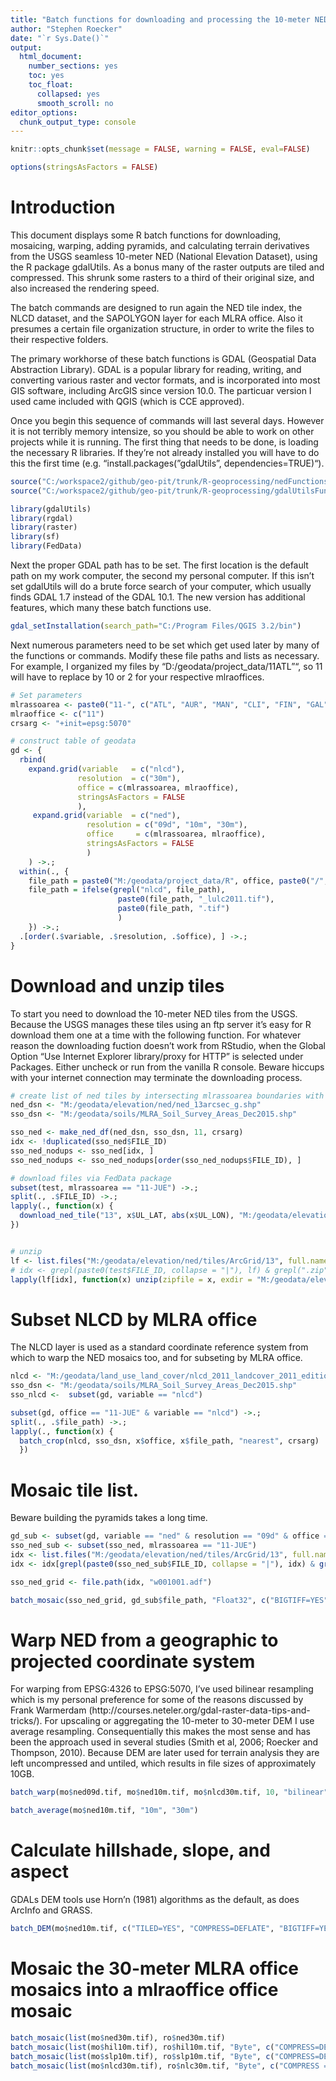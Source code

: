 ---
title: "Batch functions for downloading and processing the 10-meter NED"
author: "Stephen Roecker"
date: "`r Sys.Date()`"
output: 
  html_document: 
    number_sections: yes
    toc: yes
    toc_float:
      collapsed: yes
      smooth_scroll: no
editor_options: 
  chunk_output_type: console
---

```{r setup, echo = FALSE}
knitr::opts_chunk$set(message = FALSE, warning = FALSE, eval=FALSE)

options(stringsAsFactors = FALSE)
```

# Introduction

This document displays some R batch functions for downloading, mosaicing, warping, adding pyramids, and calculating terrain derivatives from the USGS seamless 10-meter NED (National Elevation Dataset), using the R package gdalUtils. As a bonus many of the raster outputs are tiled and compressed. This shrunk some rasters to a third of their original size, and also increased the rendering speed.

The batch commands are designed to run again the NED tile index, the NLCD dataset, and the SAPOLYGON layer for each MLRA office. Also it presumes a certain file organization structure, in order to write the files to their respective folders.

The primary workhorse of these batch functions is GDAL (Geospatial Data Abstraction Library). GDAL is a popular library for reading, writing, and converting various raster and vector formats, and is incorporated into most GIS software, including ArcGIS since version 10.0. The particuar version I used came included with QGIS (which is CCE approved).

Once you begin this sequence of commands will last several days. However it is not terribly memory intensize, so you should be able to work on other projects while it is running. The first thing that needs to be done, is loading the necessary R libraries. If they're not already installed you will have to do this the first time (e.g. "install.packages("gdalUtils", dependencies=TRUE)").

```{r install and load packages}
source("C:/workspace2/github/geo-pit/trunk/R-geoprocessing/nedFunctions.R")
source("C:/workspace2/github/geo-pit/trunk/R-geoprocessing/gdalUtilsFunctions.R")

library(gdalUtils)
library(rgdal)
library(raster)
library(sf)
library(FedData)
```

Next the proper GDAL path has to be set. The first location is the default path on my work computer, the second my personal computer. If this isn't set gdalUtils will do a brute force search of your computer, which usually finds GDAL 1.7 instead of the GDAL 10.1. The new version has additional features, which many these batch functions use.

```{r set gdal path}
gdal_setInstallation(search_path="C:/Program Files/QGIS 3.2/bin")
```

Next numerous parameters need to be set which get used later by many of the functions or commands. Modify these file paths and lists as necessary. For example, I organized my files by "D:/geodata/project_data/11ATL"", so 11 will have to replace by 10 or 2 for your respective mlraoffices.

```{r}
# Set parameters
mlrassoarea <- paste0("11-", c("ATL", "AUR", "MAN", "CLI", "FIN", "GAL", "IND", "JUE", "SPR", "UNI", "WAV"))
mlraoffice <- c("11")
crsarg <- "+init=epsg:5070"

# construct table of geodata
gd <- {
  rbind(
    expand.grid(variable   = c("nlcd"),
               resolution  = c("30m"),
               office = c(mlrassoarea, mlraoffice),
               stringsAsFactors = FALSE
               ),
     expand.grid(variable  = c("ned"),
                 resolution = c("09d", "10m", "30m"),
                 office     = c(mlrassoarea, mlraoffice),
                 stringsAsFactors = FALSE
                 )
    ) ->.;
  within(., {
    file_path = paste0("M:/geodata/project_data/R", office, paste0("/", variable, resolution, "_", office))
    file_path = ifelse(grepl("nlcd", file_path), 
                        paste0(file_path, "_lulc2011.tif"),
                        paste0(file_path, ".tif")
                        )
    }) ->.;
  .[order(.$variable, .$resolution, .$office), ] ->.;
}
```


# Download and unzip tiles

To start you need to download the 10-meter NED tiles from the USGS. Because the USGS manages these tiles using an ftp server it's easy for R download them one at a time with the following function. For whatever reason the downloading fuction doesn't work from RStudio, when the Global Option "Use Internet Explorer library/proxy for HTTP" is selected under Packages. Either uncheck or run from the vanilla R console. Beware hiccups with your internet connection may terminate the downloading process.

```{r}
# create list of ned tiles by intersecting mlrassoarea boundaries with latlong tiles
ned_dsn <- "M:/geodata/elevation/ned/ned_13arcsec_g.shp"
sso_dsn <- "M:/geodata/soils/MLRA_Soil_Survey_Areas_Dec2015.shp"

sso_ned <- make_ned_df(ned_dsn, sso_dsn, 11, crsarg)
idx <- !duplicated(sso_ned$FILE_ID)
sso_ned_nodups <- sso_ned[idx, ]
sso_ned_nodups <- sso_ned_nodups[order(sso_ned_nodups$FILE_ID), ]

# download files via FedData package
subset(test, mlrassoarea == "11-JUE") ->.;
split(., .$FILE_ID) ->.;
lapply(., function(x) {
  download_ned_tile("13", x$UL_LAT, abs(x$UL_LON), "M:/geodata/elevation/ned/tiles/ArcGrid")
})


# unzip
lf <- list.files("M:/geodata/elevation/ned/tiles/ArcGrid/13", full.names = TRUE)
# idx <- grepl(paste0(test$FILE_ID, collapse = "|"), lf) & grepl(".zip", lf)
lapply(lf[idx], function(x) unzip(zipfile = x, exdir = "M:/geodata/elevation/ned/tiles/ArcGrid/13"))

```


# Subset NLCD by MLRA office

The NLCD layer is used as a standard coordinate reference system from which to warp the NED mosaics too, and for subseting by MLRA office.

```{r}
nlcd <- "M:/geodata/land_use_land_cover/nlcd_2011_landcover_2011_edition_2014_03_31.img"
sso_dsn <- "M:/geodata/soils/MLRA_Soil_Survey_Areas_Dec2015.shp"
sso_nlcd <-  subset(gd, variable == "nlcd")

subset(gd, office == "11-JUE" & variable == "nlcd") ->.;
split(., .$file_path) ->.;
lapply(., function(x) {
  batch_crop(nlcd, sso_dsn, x$office, x$file_path, "nearest", crsarg)
  })
```


# Mosaic tile list. 

Beware building the pyramids takes a long time.

```{r}

gd_sub <- subset(gd, variable == "ned" & resolution == "09d" & office == "11-JUE")
sso_ned_sub <- subset(sso_ned, mlrassoarea == "11-JUE")
idx <- list.files("M:/geodata/elevation/ned/tiles/ArcGrid/13", full.names = TRUE)
idx <- idx[grepl(paste0(sso_ned_sub$FILE_ID, collapse = "|"), idx) & grepl("_13$", idx)]

sso_ned_grid <- file.path(idx, "w001001.adf")

batch_mosaic(sso_ned_grid, gd_sub$file_path, "Float32", c("BIGTIFF=YES"), -99999)
```


# Warp NED from a geographic to projected coordinate system 

For warping from EPSG:4326 to EPSG:5070, I've used bilinear resampling which is my personal preference for some of the reasons discussed by Frank Warmerdam (http://courses.neteler.org/gdal-raster-data-tips-and-tricks/). For upscaling or aggregating the 10-meter to 30-meter DEM I use average resampling. Consequentially this makes the most sense and has been the approach used in several studies (Smith et al, 2006; Roecker and Thompson, 2010). Because DEM are later used for terrain analysis they are left uncompressed and untiled, which results in file sizes of approximately 10GB.

```{r}
batch_warp(mo$ned09d.tif, mo$ned10m.tif, mo$nlcd30m.tif, 10, "bilinear", CRSargs(CRS("+init=epsg:4326")), crsarg, "Float32", -99999, c("BIGTIFF=YES"))

batch_average(mo$ned10m.tif, "10m", "30m")
```


# Calculate hillshade, slope, and aspect

GDALs DEM tools use Horn'n (1981) algorithms as the default, as does ArcInfo and GRASS.

```{r}
batch_DEM(mo$ned10m.tif, c("TILED=YES", "COMPRESS=DEFLATE", "BIGTIFF=YES"))
```


# Mosaic the 30-meter MLRA office mosaics into a mlraoffice office mosaic

```{r}
batch_mosaic(list(mo$ned30m.tif), ro$ned30m.tif)
batch_mosaic(list(mo$hil10m.tif), ro$hil10m.tif, "Byte", c("COMPRESS=DEFLATE", "TILED=YES", "BIGTIFF=YES"), 0)
batch_mosaic(list(mo$slp10m.tif), ro$slp10m.tif, "Byte", c("COMPRESS=DEFLATE", "TILED=YES", "BIGTIFF=YES"), 0)
batch_mosaic(list(mo$nlcd30m.tif), ro$nlc30m.tif, "Byte", c("COMPRESS = DEFLATE", "TILED = YES", "BIGTIFF = YES"), 0)
```
